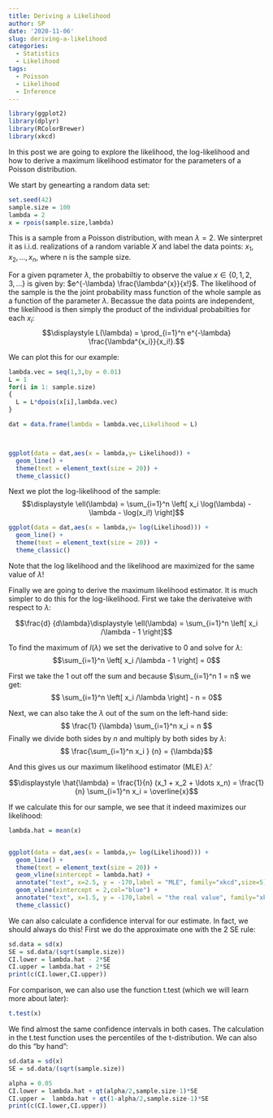 ```yaml
---
title: Deriving a Likelihood
author: SP
date: '2020-11-06'
slug: deriving-a-likelihood
categories:
  - Statistics
  - Likelihood
tags:
  - Poisson
  - Likelihood
  - Inference
---
```

```r
library(ggplot2) 
library(dplyr)
library(RColorBrewer)
library(xkcd)
```
In this post we are going to explore the likelihood, the log-likelihood and how to derive a maximum likelihood estimator for the parameters of a Poisson distribution. 

We start by genearting a random data set:

```r
set.seed(42)
sample.size = 100
lambda = 2
x = rpois(sample.size,lambda)
```

This is a sample from a Poisson distribution, with mean $\lambda =2$. We sinterpret it as i.i.d. realizations of a random variable $X$ and label the data points: $x_1, x_2, \ldots, x_n$, where n is the sample size.

For a given pqrameter $\lambda$, the probabiltiy to observe the value $x \in \{ 0,1,2,3, ... \}$ is given by: $e^{-\lambda} \frac{\lambda^{x}}{x!}$. The likelihood of the sample is the the joint probability mass function of the whole sample as a function of the parameter $\lambda$. Becassue the data points are independent, the likelihood is then simply the product of the individual probabilties for each $x_i$: 
$$\displaystyle L(\lambda) = \prod_{i=1}^n e^{-\lambda} \frac{\lambda^{x_i}}{x_i!}.$$

We can plot this for our example:

```r
lambda.vec = seq(1,3,by = 0.01)
L = 1
for(i in 1: sample.size)
{ 
  L = L*dpois(x[i],lambda.vec)
}

dat = data.frame(lambda = lambda.vec,Likelihood = L)



ggplot(data = dat,aes(x = lambda,y= Likelihood)) +
  geom_line() + 
  theme(text = element_text(size = 20)) + 
  theme_classic() 

```


Next we plot the log-likelihood of the sample: 
$$\displaystyle \ell(\lambda) = \sum_{i=1}^n \left[ x_i \log(\lambda) - \lambda - \log(x_i!) \right]$$
```r
ggplot(data = dat,aes(x = lambda,y= log(Likelihood))) +
  geom_line() + 
  theme(text = element_text(size = 20)) + 
  theme_classic() 
```

Note that the log likelihood and the likelihood are maximized for the same value of $\lambda$!

Finally we are going to derive the maximum likelihood estimator. It is much simpler to do this for the log-likelihood. First we take the derivateive with respect to $\lambda:$

$$\frac{d} {d\lambda}\displaystyle \ell(\lambda) = \sum_{i=1}^n \left[ x_i /\lambda - 1 \right]$$

To find the maximum of $l(\lambda)$ we set the derivative to 0 and solve for $\lambda$:
$$\sum_{i=1}^n \left[ x_i /\lambda - 1 \right] = 0$$

First we take the 1 out off the sum and because $\sum_{i=1}^n 1 = n$ we get:
$$  \sum_{i=1}^n \left[ x_i /\lambda \right] - n = 0$$

Next, we can also take the $\lambda$ out of the sum on the left-hand side:
$$ \frac{1} {\lambda}  \sum_{i=1}^n  x_i  = n $$
Finally we divide both sides by $n$ and multiply by both sides by $\lambda$:
$$  \frac{\sum_{i=1}^n x_i } {n} = {\lambda}$$

And this gives us our maximum likelihood estimator (MLE) $\hat{\lambda}$: 


$$\displaystyle \hat{\lambda} = \frac{1}{n} (x_1 + x_2 + \ldots x_n) = \frac{1}{n} \sum_{i=1}^n x_i = \overline{x}$$

If we calculate this for our sample, we see that it indeed maximizes our likelihood:


```r
lambda.hat = mean(x)


ggplot(data = dat,aes(x = lambda,y= log(Likelihood))) +
  geom_line() + 
  theme(text = element_text(size = 20)) +
  geom_vline(xintercept = lambda.hat) +
  annotate("text", x=2.5, y = -170,label = "MLE", family="xkcd",size=5) +
  geom_vline(xintercept = 2,col="blue") +
  annotate("text", x=1.5, y = -170,label = "the real value", family="xkcd",size=5,col="blue")+
  theme_classic()

```

We can also calculate a confidence interval for our estimate. In fact, we should always do this! First we do the approximate one with the 2 SE rule:

```r
sd.data = sd(x)
SE = sd.data/(sqrt(sample.size))
CI.lower = lambda.hat - 2*SE
CI.upper = lambda.hat + 2*SE
print(c(CI.lower,CI.upper))
````

For comparison, we can also use the function t.test (which we will learn more about later):
```r
t.test(x)
````

We find almost the same confidence intervals in both cases. The calculation in the t.test function uses the percentiles of the t-distribution. We can also do this "by hand":

```r
sd.data = sd(x)
SE = sd.data/(sqrt(sample.size))

alpha = 0.05
CI.lower = lambda.hat + qt(alpha/2,sample.size-1)*SE
CI.upper =  lambda.hat + qt(1-alpha/2,sample.size-1)*SE
print(c(CI.lower,CI.upper))
````






